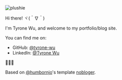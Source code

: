 

<Image class="!my-0 w-40 md:w-63" src={plushie} alt="plushie" />

Hi there! ヾ(＾∇＾)

I'm Tyrone Wu, and welcome to my portfolio/blog site.

You can find me on:

- GitHub: [@tyrone-wu](https://github.com/tyrone-wu)
- LinkedIn: [@Tyrone Wu](https://www.linkedin.com/in/tyronekwu)

👻👻👻

Based on [@humbornjo](https://github.com/humbornjo)'s template [nobloger](https://github.com/humbornjo/nobloger).
